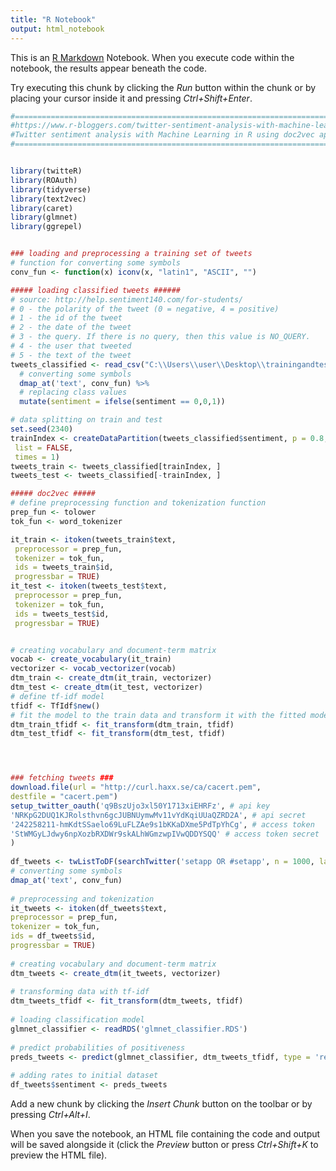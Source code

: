 ```yaml
---
title: "R Notebook"
output: html_notebook
---
```


This is an [R Markdown](http://rmarkdown.rstudio.com) Notebook. When you execute code within the notebook, the results appear beneath the code. 

Try executing this chunk by clicking the *Run* button within the chunk or by placing your cursor inside it and pressing *Ctrl+Shift+Enter*. 

```r
#========================================================================================================
#https://www.r-bloggers.com/twitter-sentiment-analysis-with-machine-learning-in-r-using-doc2vec-approach/
#Twitter sentiment analysis with Machine Learning in R using doc2vec approach
#========================================================================================================


library(twitteR)
library(ROAuth)
library(tidyverse)
library(text2vec)
library(caret)
library(glmnet)
library(ggrepel)


### loading and preprocessing a training set of tweets
# function for converting some symbols
conv_fun <- function(x) iconv(x, "latin1", "ASCII", "")

##### loading classified tweets ######
# source: http://help.sentiment140.com/for-students/
# 0 - the polarity of the tweet (0 = negative, 4 = positive)
# 1 - the id of the tweet
# 2 - the date of the tweet
# 3 - the query. If there is no query, then this value is NO_QUERY.
# 4 - the user that tweeted
# 5 - the text of the tweet
tweets_classified <- read_csv("C:\\Users\\user\\Desktop\\trainingandtestdata\\training.1600000.processed.noemoticon.csv", col_names = c('sentiment', 'id', 'date', 'query', 'user', 'text')) %>%
  # converting some symbols
  dmap_at('text', conv_fun) %>%
  # replacing class values
  mutate(sentiment = ifelse(sentiment == 0,0,1))

# data splitting on train and test
set.seed(2340)
trainIndex <- createDataPartition(tweets_classified$sentiment, p = 0.8, 
 list = FALSE, 
 times = 1)
tweets_train <- tweets_classified[trainIndex, ]
tweets_test <- tweets_classified[-trainIndex, ]

##### doc2vec #####
# define preprocessing function and tokenization function
prep_fun <- tolower
tok_fun <- word_tokenizer

it_train <- itoken(tweets_train$text, 
 preprocessor = prep_fun, 
 tokenizer = tok_fun,
 ids = tweets_train$id,
 progressbar = TRUE)
it_test <- itoken(tweets_test$text, 
 preprocessor = prep_fun, 
 tokenizer = tok_fun,
 ids = tweets_test$id,
 progressbar = TRUE)


# creating vocabulary and document-term matrix
vocab <- create_vocabulary(it_train)
vectorizer <- vocab_vectorizer(vocab)
dtm_train <- create_dtm(it_train, vectorizer)
dtm_test <- create_dtm(it_test, vectorizer)
# define tf-idf model
tfidf <- TfIdf$new()
# fit the model to the train data and transform it with the fitted model
dtm_train_tfidf <- fit_transform(dtm_train, tfidf)
dtm_test_tfidf <- fit_transform(dtm_test, tfidf)




### fetching tweets ###
download.file(url = "http://curl.haxx.se/ca/cacert.pem",
destfile = "cacert.pem")
setup_twitter_oauth('q9BszUjo3xl50Y1713xiEHRFz', # api key
'NRKpG2DUQ1KJRolsthvn6gcJUBNUymwMv11vYdKqiUUaQZRD2A', # api secret
'242258211-hmKdtSSaelo69LuFLZAe9s1bKKaDXme5PdTpYhCg', # access token
'StWMGyLJdwy6npXozbRXDWr9skALhWGmzwpIVwQDDYSQQ' # access token secret
)
 
df_tweets <- twListToDF(searchTwitter('setapp OR #setapp', n = 1000, lang = 'en')) %>%
# converting some symbols
dmap_at('text', conv_fun)
 
# preprocessing and tokenization
it_tweets <- itoken(df_tweets$text,
preprocessor = prep_fun,
tokenizer = tok_fun,
ids = df_tweets$id,
progressbar = TRUE)
 
# creating vocabulary and document-term matrix
dtm_tweets <- create_dtm(it_tweets, vectorizer)
 
# transforming data with tf-idf
dtm_tweets_tfidf <- fit_transform(dtm_tweets, tfidf)
 
# loading classification model
glmnet_classifier <- readRDS('glmnet_classifier.RDS')
 
# predict probabilities of positiveness
preds_tweets <- predict(glmnet_classifier, dtm_tweets_tfidf, type = 'response')[ ,1]
 
# adding rates to initial dataset
df_tweets$sentiment <- preds_tweets

```

Add a new chunk by clicking the *Insert Chunk* button on the toolbar or by pressing *Ctrl+Alt+I*.

When you save the notebook, an HTML file containing the code and output will be saved alongside it (click the *Preview* button or press *Ctrl+Shift+K* to preview the HTML file).
